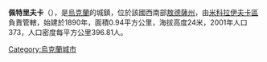 {{expand|time=2016-09-03T10:22:58+00:00}}
{{unreferenced|time=2016-09-03T10:22:58+00:00}}
{{coord|47|20|29|N|30|36|54|E|scale:30000|display=title}}

'''佩特里夫卡'''（{{lang-uk|Петрівка}}），是[[烏克蘭|烏克蘭]]的城鎮，位於該國西南部[[敖德薩州|敖德薩州]]，由[[米科拉伊夫卡區|米科拉伊夫卡區]]負責管轄，始建於1890年，面積0.94平方公里，海拔高度24米，2001年人口373，人口密度每平方公里396.81人。

{{Ukraine-geo-stub}}
[[Category:烏克蘭城市|Category:烏克蘭城市]]
